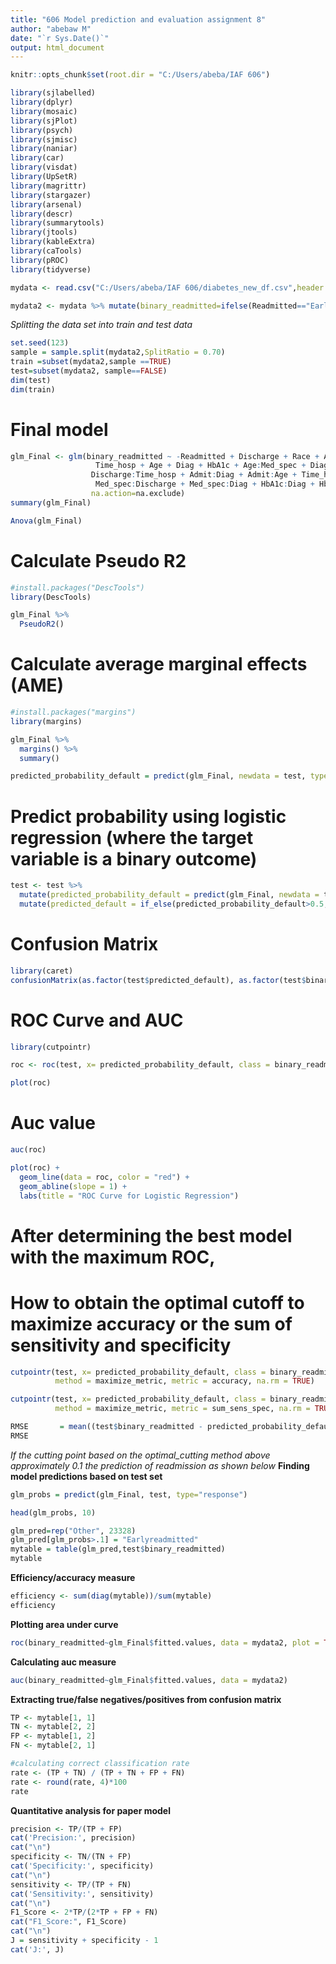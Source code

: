 ---
title: "606 Model prediction and evaluation assignment 8"
author: "abebaw M"
date: "`r Sys.Date()`"
output: html_document
---

```{r setup, include=FALSE,message=FALSE}
knitr::opts_chunk$set(root.dir = "C:/Users/abeba/IAF 606")
```


```{r library,echo=FALSE}
library(sjlabelled)
library(dplyr)
library(mosaic)
library(sjPlot)
library(psych)
library(sjmisc)
library(naniar)
library(car)
library(visdat)
library(UpSetR)
library(magrittr)
library(stargazer)
library(arsenal)
library(descr)
library(summarytools)
library(jtools)
library(kableExtra)
library(caTools)
library(pROC)
library(tidyverse)
```

```{r}
mydata <- read.csv("C:/Users/abeba/IAF 606/diabetes_new_df.csv",header = T)
```

```{r}
mydata2 <- mydata %>% mutate(binary_readmitted=ifelse(Readmitted=="EarlyReadmitted",1,0))
```

*Splitting the data set into train and test data*

```{r}
set.seed(123)
sample = sample.split(mydata2,SplitRatio = 0.70)
train =subset(mydata2,sample ==TRUE)
test=subset(mydata2, sample==FALSE)
dim(test)
dim(train)
```

# Final model
```{r}
glm_Final <- glm(binary_readmitted ~ -Readmitted + Discharge + Race + Admit + Med_spec +
                   Time_hosp + Age + Diag + HbA1c + Age:Med_spec + Diag:Discharge + Race:Discharge +
                  Discharge:Time_hosp + Admit:Diag + Admit:Age + Time_hosp:Med_spec + Time_hosp:Diag + 
                   Med_spec:Discharge + Med_spec:Diag + HbA1c:Diag + HbA1c:Med_spec, family = binomial, data= mydata2, 
                  na.action=na.exclude)
summary(glm_Final) 
```

```{r}
Anova(glm_Final)
```


# Calculate Pseudo R2
```{r}
#install.packages("DescTools")
library(DescTools)

glm_Final %>%
  PseudoR2()
```

# Calculate average marginal effects (AME)
```{r}
#install.packages("margins")
library(margins)

glm_Final %>%
  margins() %>%
  summary()
```
```{r}
predicted_probability_default = predict(glm_Final, newdata = test, type = "response")
```

# Predict probability using logistic regression (where the target variable is a binary outcome)
```{r}
test <- test %>% 
  mutate(predicted_probability_default = predict(glm_Final, newdata = test, type = "response")) %>% 
  mutate(predicted_default = if_else(predicted_probability_default>0.5, 1, 0))
```
# Confusion Matrix
```{r}
library(caret)
confusionMatrix(as.factor(test$predicted_default), as.factor(test$binary_readmitted), positive = "1")
```

# ROC Curve and AUC
```{r}
library(cutpointr)

roc <- roc(test, x= predicted_probability_default, class = binary_readmitted, pos_class = 1, neg_class = 0)

plot(roc)
```
# Auc value 
```{r}
auc(roc)
```


```{r}
plot(roc) + 
  geom_line(data = roc, color = "red") + 
  geom_abline(slope = 1) + 
  labs(title = "ROC Curve for Logistic Regression")
```
# After determining the best model with the maximum ROC, 
# How to obtain the optimal cutoff to maximize accuracy or the sum of sensitivity and specificity
```{r}
cutpointr(test, x= predicted_probability_default, class = binary_readmitted, pos_class = 1, neg_class = 0, 
          method = maximize_metric, metric = accuracy, na.rm = TRUE)
```
```{r}
cutpointr(test, x= predicted_probability_default, class = binary_readmitted, pos_class = 1, neg_class = 0, 
          method = maximize_metric, metric = sum_sens_spec, na.rm = TRUE)
```

```{r}
RMSE       = mean((test$binary_readmitted - predicted_probability_default)^2)
RMSE
```


*If the cutting point based on the optimal_cutting method above approximately 0.1*
*the prediction of readmission  as shown below*
**Finding model predictions based on test set**
```{r}
glm_probs = predict(glm_Final, test, type="response")
```

```{r}
head(glm_probs, 10)
```


```{r}
glm_pred=rep("Other", 23328)
glm_pred[glm_probs>.1] = "Earlyreadmitted"
mytable = table(glm_pred,test$binary_readmitted)
mytable
```

**Efficiency/accuracy measure**

```{r}
efficiency <- sum(diag(mytable))/sum(mytable)
efficiency
```

**Plotting area under curve**

```{r}
roc(binary_readmitted~glm_Final$fitted.values, data = mydata2, plot = TRUE, main = "ROC CURVE", col= "blue")
```


**Calculating auc measure**

```{r}
auc(binary_readmitted~glm_Final$fitted.values, data = mydata2)
```
**Extracting true/false negatives/positives from confusion matrix**

```{r}
TP <- mytable[1, 1]
TN <- mytable[2, 2] 
FP <- mytable[1, 2]
FN <- mytable[2, 1]
```

```{r}
#calculating correct classification rate
rate <- (TP + TN) / (TP + TN + FP + FN)
rate <- round(rate, 4)*100
rate
```
**Quantitative analysis for paper model**

```{r}
precision <- TP/(TP + FP)
cat('Precision:', precision)
cat("\n")  
specificity <- TN/(TN + FP)
cat('Specificity:', specificity)
cat("\n")  
sensitivity <- TP/(TP + FN)
cat('Sensitivity:', sensitivity)
cat("\n")  
F1_Score <- 2*TP/(2*TP + FP + FN)
cat("F1_Score:", F1_Score)
cat("\n")  
J = sensitivity + specificity - 1
cat('J:', J)
```

